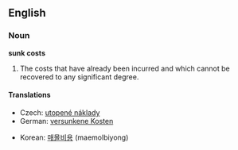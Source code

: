 ==English==
{{wikipedia|sunk cost}}
===Noun===
'''sunk costs'''

# {{economics}} The costs that have already been incurred and which cannot be recovered to any significant degree.

====Translations====
{{trans-top|already incurred costs}}
*Czech: [[utopené náklady]] {{m}} {{p}}
*German: [[versunkene Kosten]] {{p}}
{{trans-mid}}
*Korean: [[매몰비용]] (maemolbiyong)
{{trans-bottom}}